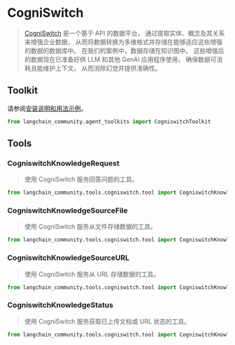 # CogniSwitch

>[CogniSwitch](https://www.cogniswitch.ai/aboutus) 是一个基于 API 的数据平台，
>通过提取实体、概念及其关系来增强企业数据，
>从而将数据转换为多维格式并存储在能够适应这些增强的数据的数据库中。
>在我们的案例中，数据存储在知识图中。
>这些增强后的数据现在已准备好供 LLM 和其他 GenAI 应用程序使用，
>确保数据可消耗且能维护上下文。
>从而消除幻觉并提供准确性。

## Toolkit

请参阅[安装说明和用法示例](/docs/integrations/tools/cogniswitch)。

```python
from langchain_community.agent_toolkits import CogniswitchToolkit
```

## Tools

### CogniswitchKnowledgeRequest

>使用 CogniSwitch 服务回答问题的工具。

```python
from langchain_community.tools.cogniswitch.tool import CogniswitchKnowledgeRequest
```

### CogniswitchKnowledgeSourceFile

>使用 CogniSwitch 服务从文件存储数据的工具。

```python
from langchain_community.tools.cogniswitch.tool import CogniswitchKnowledgeSourceFile
```

### CogniswitchKnowledgeSourceURL

>使用 CogniSwitch 服务从 URL 存储数据的工具。

```python
from langchain_community.tools.cogniswitch.tool import CogniswitchKnowledgeSourceURL
```

### CogniswitchKnowledgeStatus

>使用 CogniSwitch 服务获取已上传文档或 URL 状态的工具。

```python
from langchain_community.tools.cogniswitch.tool import CogniswitchKnowledgeStatus
```